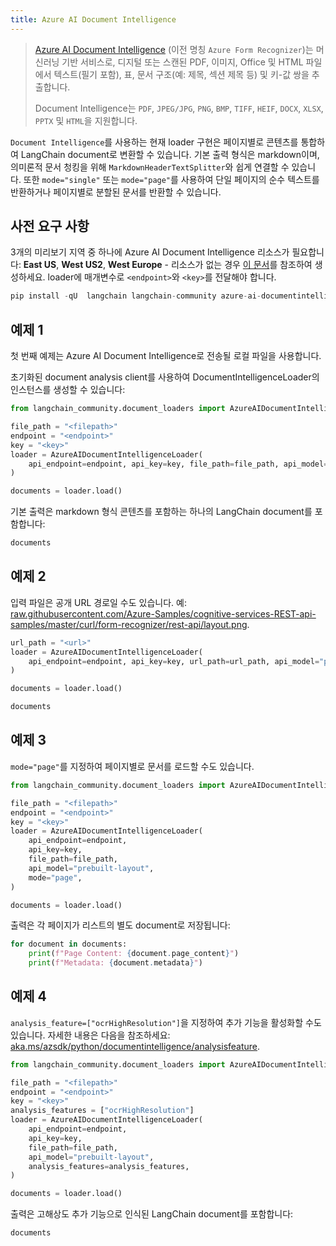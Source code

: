 ```yaml
---
title: Azure AI Document Intelligence
---
```


>[Azure AI Document Intelligence](https://aka.ms/doc-intelligence) (이전 명칭 `Azure Form Recognizer`)는 머신러닝 기반 서비스로,
>디지털 또는 스캔된 PDF, 이미지, Office 및 HTML 파일에서 텍스트(필기 포함), 표, 문서 구조(예: 제목, 섹션 제목 등) 및 키-값 쌍을 추출합니다.
>
>Document Intelligence는 `PDF`, `JPEG/JPG`, `PNG`, `BMP`, `TIFF`, `HEIF`, `DOCX`, `XLSX`, `PPTX` 및 `HTML`을 지원합니다.

`Document Intelligence`를 사용하는 현재 loader 구현은 페이지별로 콘텐츠를 통합하여 LangChain document로 변환할 수 있습니다. 기본 출력 형식은 markdown이며, 의미론적 문서 청킹을 위해 `MarkdownHeaderTextSplitter`와 쉽게 연결할 수 있습니다. 또한 `mode="single"` 또는 `mode="page"`를 사용하여 단일 페이지의 순수 텍스트를 반환하거나 페이지별로 분할된 문서를 반환할 수 있습니다.

## 사전 요구 사항

3개의 미리보기 지역 중 하나에 Azure AI Document Intelligence 리소스가 필요합니다: **East US**, **West US2**, **West Europe** - 리소스가 없는 경우 [이 문서](https://learn.microsoft.com/azure/ai-services/document-intelligence/create-document-intelligence-resource?view=doc-intel-4.0.0)를 참조하여 생성하세요. loader에 매개변수로 `<endpoint>`와 `<key>`를 전달해야 합니다.

```python
pip install -qU  langchain langchain-community azure-ai-documentintelligence
```

## 예제 1

첫 번째 예제는 Azure AI Document Intelligence로 전송될 로컬 파일을 사용합니다.

초기화된 document analysis client를 사용하여 DocumentIntelligenceLoader의 인스턴스를 생성할 수 있습니다:

```python
from langchain_community.document_loaders import AzureAIDocumentIntelligenceLoader

file_path = "<filepath>"
endpoint = "<endpoint>"
key = "<key>"
loader = AzureAIDocumentIntelligenceLoader(
    api_endpoint=endpoint, api_key=key, file_path=file_path, api_model="prebuilt-layout"
)

documents = loader.load()
```

기본 출력은 markdown 형식 콘텐츠를 포함하는 하나의 LangChain document를 포함합니다:

```python
documents
```

## 예제 2

입력 파일은 공개 URL 경로일 수도 있습니다. 예: [raw.githubusercontent.com/Azure-Samples/cognitive-services-REST-api-samples/master/curl/form-recognizer/rest-api/layout.png](https://raw.githubusercontent.com/Azure-Samples/cognitive-services-REST-api-samples/master/curl/form-recognizer/rest-api/layout.png).

```python
url_path = "<url>"
loader = AzureAIDocumentIntelligenceLoader(
    api_endpoint=endpoint, api_key=key, url_path=url_path, api_model="prebuilt-layout"
)

documents = loader.load()
```

```python
documents
```

## 예제 3

`mode="page"`를 지정하여 페이지별로 문서를 로드할 수도 있습니다.

```python
from langchain_community.document_loaders import AzureAIDocumentIntelligenceLoader

file_path = "<filepath>"
endpoint = "<endpoint>"
key = "<key>"
loader = AzureAIDocumentIntelligenceLoader(
    api_endpoint=endpoint,
    api_key=key,
    file_path=file_path,
    api_model="prebuilt-layout",
    mode="page",
)

documents = loader.load()
```

출력은 각 페이지가 리스트의 별도 document로 저장됩니다:

```python
for document in documents:
    print(f"Page Content: {document.page_content}")
    print(f"Metadata: {document.metadata}")
```

## 예제 4

`analysis_feature=["ocrHighResolution"]`을 지정하여 추가 기능을 활성화할 수도 있습니다. 자세한 내용은 다음을 참조하세요: [aka.ms/azsdk/python/documentintelligence/analysisfeature](https://aka.ms/azsdk/python/documentintelligence/analysisfeature).

```python
from langchain_community.document_loaders import AzureAIDocumentIntelligenceLoader

file_path = "<filepath>"
endpoint = "<endpoint>"
key = "<key>"
analysis_features = ["ocrHighResolution"]
loader = AzureAIDocumentIntelligenceLoader(
    api_endpoint=endpoint,
    api_key=key,
    file_path=file_path,
    api_model="prebuilt-layout",
    analysis_features=analysis_features,
)

documents = loader.load()
```

출력은 고해상도 추가 기능으로 인식된 LangChain document를 포함합니다:

```python
documents
```
